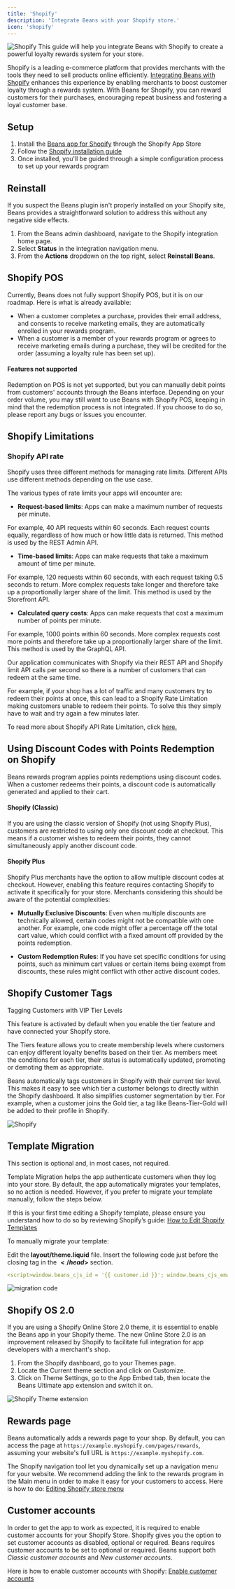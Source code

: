```yaml
---
title: 'Shopify'
description: 'Integrate Beans with your Shopify store.'
icon: 'shopify'
---
```


<Frame>
  <img src="/assets/images/integrations/shopify/hero.webp" alt="Shopify" style={{ borderRadius: '0.5rem' }} />
</Frame>

<Note>
  This guide will help you integrate Beans with Shopify to create a powerful loyalty rewards system for your store. 
</Note>

Shopify is a leading e-commerce platform that provides
merchants with the tools they need to sell products online efficiently.
[Integrating Beans with Shopify](https://www.trybeans.com/integrations/radix:shopify)
enhances this experience by enabling merchants to boost
customer loyalty through a rewards system. With Beans for Shopify, you can reward customers for their
purchases, encouraging repeat business and fostering a loyal customer base.

## Setup

1. Install the [Beans app for Shopify](https://apps.shopify.com/beans) through the Shopify App Store
2. Follow the [Shopify installation guide](https://help.shopify.com/en/manual/apps/installing-apps#install-through-the-shopify-app-store)
3. Once installed, you'll be guided through a simple configuration process to set up your rewards program

## Reinstall

If you suspect the Beans plugin isn't properly installed on your Shopify site,
Beans provides a straightforward solution to address this without any negative side effects.

1. From the Beans admin dashboard, navigate to the Shopify integration home page.
2. Select **Status** in the integration navigation menu.
3. From the **Actions** dropdown on the top right, select **Reinstall Beans**.


## Shopify POS

Currently, Beans does not fully support Shopify POS, but it is on our roadmap. Here is what is already available:

- When a customer completes a purchase, provides their email address, and consents to receive marketing emails, they are
  automatically enrolled in your rewards program.
- When a customer is a member of your rewards program or agrees to receive marketing emails during a purchase, they will
  be credited for the order (assuming a loyalty rule has been set up).

#### Features not supported

Redemption on POS is not yet supported, but you can manually debit points from customers' accounts through the Beans interface.
Depending on your order volume, you may still want to use Beans with Shopify POS, keeping in mind that the redemption process is not integrated. If you choose to do so, please report any bugs or issues you encounter.

## Shopify Limitations

### Shopify API rate

Shopify uses three different methods for managing rate limits. Different APIs use different methods depending on the use
case.

The various types of rate limits your apps will encounter are:

- **Request-based limits**: Apps can make a maximum number of requests per minute.

For example, 40 API requests within 60 seconds. Each request counts equally, regardless of how much or how little data is returned. This method is used by the REST Admin API.

- **Time-based limits**: Apps can make requests that take a maximum amount of time per minute.

For example, 120 requests within 60 seconds, with each request taking 0.5 seconds to return. More complex requests take longer and therefore take up a proportionally larger share of the limit. This method is used by the Storefront API.

- **Calculated query costs**: Apps can make requests that cost a maximum number of points per minute.

For example, 1000 points within 60 seconds. More complex requests cost more points and therefore take up a proportionally larger share of the limit. This method is used by the GraphQL API.

Our application communicates with Shopify via their REST API and Shopify limit API calls per second so there is a number of customers that can redeem at the same time.

For example, if your shop has a lot of traffic and many customers try to redeem their points at once, this can lead to a Shopify Rate Limitation making customers unable to redeem their points. To solve this they simply have to wait and try again a few minutes later.

To read more about Shopify API Rate Limitation, click [here.](https://shopify.dev/docs/api/usage/rate-limits)

## Using Discount Codes with Points Redemption on Shopify

Beans rewards program applies points redemptions using discount codes. When a customer redeems their points, a discount
code is automatically generated and applied to their cart.

#### Shopify (Classic)

If you are using the classic version of Shopify (not using Shopify Plus), customers are restricted to using only one discount
code at checkout. This means if a customer wishes to redeem their points, they cannot simultaneously apply another discount code.

#### Shopify Plus

Shopify Plus merchants have the option to allow multiple discount codes at checkout. However, enabling this feature
requires contacting Shopify to activate it specifically for your store. Merchants considering this should be aware of the potential
complexities:

- **Mutually Exclusive Discounts**: Even when multiple discounts are technically allowed, certain codes might not be compatible with one another. For
  example, one code might offer a percentage off the total cart value, which could conflict with a fixed amount off provided by the
  points redemption.

- **Custom Redemption Rules**: If you have set specific conditions for using points, such as minimum cart values or certain items being
  exempt from discounts, these rules might conflict with other active discount codes.

## Shopify Customer Tags

Tagging Customers with VIP Tier Levels

<Tip>This feature is activated by default when you enable the tier feature and have connected your Shopify store.</Tip>

The Tiers feature allows you to create membership levels where customers can enjoy different loyalty benefits based on their tier.
As members meet the conditions for each tier, their status is automatically updated, promoting or demoting them as appropriate.

Beans automatically tags customers in Shopify with their current tier level. This makes it easy to see which tier a customer belongs
to directly within the Shopify dashboard. It also simplifies customer segmentation by tier. For example, when a customer joins the
Gold tier, a tag like Beans-Tier-Gold will be added to their profile in Shopify.

<Frame>
  <img src="/assets/images/integrations/shopify/customer-tag.webp" alt="Shopify" style={{ borderRadius: '0.5rem' }} />
</Frame>

## Template Migration

This section is optional and, in most cases, not required.

Template Migration helps the app authenticate customers when they log into your store. By default, the app automatically migrates your templates,
so no action is needed. However, if you prefer to migrate your template manually, follow the steps below.

If this is your first time editing a Shopify template, please ensure you understand how to do so by reviewing Shopify’s guide:
[How to Edit Shopify Templates](https://help.shopify.com/en/manual/using-themes/change-the-layout/theme-code)

To manually migrate your template:

Edit the **layout/theme.liquid** file.
Insert the following code just before the closing tag in the **$</head>$** section.

```yaml
<script>window.beans_cjs_id = '{{ customer.id }}'; window.beans_cjs_email = '{{ customer.email }}';</script>
```

<Frame>
  <img
    src="/assets/images/integrations/shopify/migration-code.webp"
    alt="migration code"
    style={{ borderRadius: '0.5rem' }}
  />
</Frame>

## Shopify OS 2.0

If you are using a Shopify Online Store 2.0 theme, it is essential to enable the Beans app in your Shopify theme.
The new Online Store 2.0 is an improvement released by Shopify to facilitate
full integration for app developers with a merchant's shop.

1. From the Shopify dashboard, go to your Themes page.
2. Locate the Current theme section and click on Customize.
3. Click on Theme Settings, go to the App Embed tab, then locate the Beans Ultimate app extension and switch it on.

<Frame>
  <img
    src="/assets/images/integrations/shopify/theme-extension.png"
    alt="Shopify Theme extension"
    style={{ borderRadius: '0.5rem' }}
  />
</Frame>

## Rewards page

Beans automatically adds a rewards page to your shop.
By default, you can access the page at `https://example.myshopify.com/pages/rewards`, assuming
your website's full URL is `https://example.myshopify.com`.

The Shopify navigation tool let you dynamically set up a navigation menu for your website.
We recommend adding the link to the rewards program in the Main menu in order to make it easy for your customers to access.
Here is how to do: [Editing Shopify store menu](https://help.shopify.com/en/manual/sell-online/online-store/menus-and-links/editing-menus)

## Customer accounts

In order to get the app to work as expected, it is required to enable customer accounts for your Shopify Store.
Shopify gives you the option to set customer accounts as disabled, optional or required.
Beans requires customer accounts to be set to optional or required.
Beans support both _Classic customer accounts_ and _New customer accounts_.

Here is how to enable customer accounts with Shopify:
[Enable customer accounts](https://help.shopify.com/en/manual/checkout-settings/customer-accounts)
